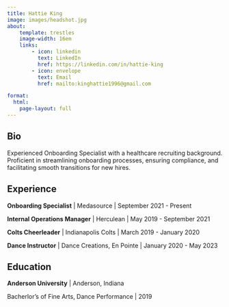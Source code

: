 ```yaml
---
title: Hattie King
image: images/headshot.jpg
about:
    template: trestles
    image-width: 16em    
    links:
        - icon: linkedin
          text: LinkedIn
          href: https://linkedin.com/in/hattie-king
        - icon: envelope
          text: Email
          href: mailto:kinghattie1996@gmail.com

format: 
  html:
    page-layout: full   
---
```


## Bio

Experienced Onboarding Specialist with a healthcare recruiting background. Proficient in streamlining onboarding processes, ensuring compliance, and facilitating smooth transitions for new hires.


## Experience

**Onboarding Specialist** | Medasource | September 2021 - Present

**Internal Operations Manager** | Herculean | May 2019 - September 2021

**Colts Cheerleader** | Indianapolis Colts | March 2019 - January 2020

**Dance Instructor** | Dance Creations, En Pointe | January 2020 - May 2023

## Education

**Anderson University** | Anderson, Indiana

Bacherlor's of Fine Arts, Dance Performance | 2019
